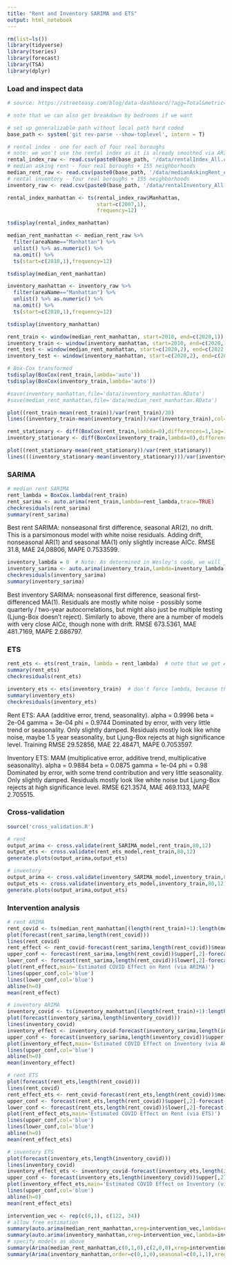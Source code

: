 ```yaml
---
title: "Rent and Inventory SARIMA and ETS"
output: html_notebook
---
```


```r
rm(list=ls())
library(tidyverse)
library(tseries)
library(forecast)
library(TSA)
library(dplyr)
```

### Load and inspect data

```r
# source: https://streeteasy.com/blog/data-dashboard/?agg=Total&metric=Inventory&type=Rentals&bedrooms=Any%20Bedrooms&property=Any%20Property%20Type&minDate=2010-01-01&maxDate=2022-12-01&area=Flatiron,Brooklyn%20Heights

# note that we can also get breakdown by bedrooms if we want

# set up generalizable path without local path hard coded
base_path <- system('git rev-parse --show-toplevel', intern = T)

# rental index - one for each of four real boroughs
# note: we won't use the rental index as it is already smoothed via ARIMA
rental_index_raw <- read.csv(paste0(base_path, '/data/rentalIndex_All.csv'))
# median asking rent - four real boroughs + 155 neighborhoods
median_rent_raw <- read.csv(paste0(base_path, '/data/medianAskingRent_All.csv'))
# rental inventory - four real boroughs + 155 neighborhoods
inventory_raw <- read.csv(paste0(base_path, '/data/rentalInventory_All.csv'))

```

```r
rental_index_manhattan <- ts(rental_index_raw$Manhattan,
                             start=c(2007,1),
                             frequency=12)

tsdisplay(rental_index_manhattan)

median_rent_manhattan <- median_rent_raw %>% 
  filter(areaName=="Manhattan") %>%
  unlist() %>% as.numeric() %>% 
  na.omit() %>% 
  ts(start=c(2010,1),frequency=12)

tsdisplay(median_rent_manhattan)

inventory_manhattan <- inventory_raw %>% 
  filter(areaName=="Manhattan") %>% 
  unlist() %>% as.numeric() %>% 
  na.omit() %>%
  ts(start=c(2010,1),frequency=12)

tsdisplay(inventory_manhattan)

rent_train <- window(median_rent_manhattan, start=2010, end=c(2020,1))
inventory_train <- window(inventory_manhattan, start=2010, end=c(2020,1))
rent_test <- window(median_rent_manhattan, start=c(2020,2), end=c(2022,12))
inventory_test <- window(inventory_manhattan, start=c(2020,2), end=c(2022,12))

# Box-Cox transformed
tsdisplay(BoxCox(rent_train,lambda='auto'))
tsdisplay(BoxCox(inventory_train,lambda='auto'))
```

```r
#save(inventory_manhattan,file='data/inventory_manhattan.RData')
#save(median_rent_manhattan,file='data/median_rent_manhattan.RData')
```


```r
plot((rent_train-mean(rent_train))/var(rent_train)/30)
lines((inventory_train-mean(inventory_train))/var(inventory_train),col='red')
```

```r
rent_stationary <- diff(BoxCox(rent_train,lambda=0),differences=1,lag=1)
inventory_stationary <- diff(BoxCox(inventory_train,lambda=0),differences=1,lag=1)

plot((rent_stationary-mean(rent_stationary))/var(rent_stationary))
lines(((inventory_stationary-mean(inventory_stationary)))/var(inventory_stationary),col='red')
```


### SARIMA

```r
# median rent SARIMA
rent_lambda = BoxCox.lambda(rent_train)
rent_sarima <- auto.arima(rent_train,lambda=rent_lambda,trace=TRUE)
checkresiduals(rent_sarima)
summary(rent_sarima)
```
Best rent SARIMA: nonseasonal first difference, seasonal AR(2), no drift. This is a parsimonous model with white noise residuals. Adding drift, nonseasonal AR(1) and seasonal MA(1) only slightly increase AICc. RMSE 31.8, MAE 24,08806, MAPE 0.7533599.


```r
inventory_lambda = 0  # Note: As determined in Wesley's code, we will just use a log transform for the inventory series.
inventory_sarima <- auto.arima(inventory_train,lambda=inventory_lambda,trace=TRUE)
checkresiduals(inventory_sarima)
summary(inventory_sarima)
```

Best inventory SARIMA: nonseasonal first difference, seasonal first-differenced MA(1). Residuals are mostly white noise - possibly some quarterly / two-year autocorrelations, but might also just be multiple testing (Ljung-Box doesn't reject). Similarly to above, there are a number of models with very close AICc, though none with drift. RMSE 673.5361, MAE 481.7169, MAPE 2.686797.


### ETS

```r

rent_ets <- ets(rent_train, lambda = rent_lambda)  # note that we get AAA without lambda
summary(rent_ets)
checkresiduals(rent_ets)

inventory_ets <- ets(inventory_train)  # don't force lambda, because that forces additive model
summary(inventory_ets)
checkresiduals(inventory_ets)
```
Rent ETS: AAA (additive error, trend, seasonality).
    alpha = 0.9996 
    beta  = 2e-04 
    gamma = 3e-04 
    phi   = 0.9744 
Dominated by error, with very little trend or seasonality. Only slightly damped. Residuals mostly look like white noise, maybe 1.5 year seasonality, but Ljung-Box rejects at high significance level. Training RMSE 29.52856, MAE 22.48471, MAPE 0.7053597.

Inventory ETS: MAM (multiplicative error, additive trend, multiplicative seasonality).
    alpha = 0.9884 
    beta  = 0.0875 
    gamma = 1e-04 
    phi   = 0.98
Dominated by error, with some trend contribution and very little seasonality. Only slightly damped. Residuals mostly look like white noise but Ljung-Box rejects at high significance level. RMSE 621.3574, MAE 469.1133, MAPE 2.705515.


### Cross-validation

```r
source('cross_validation.R')
```

```r
# rent
output_arima <- cross.validate(rent_SARIMA_model,rent_train,80,12)
output_ets <- cross.validate(rent_ets_model,rent_train,80,12)
generate.plots(output_arima,output_ets)
```

```r
# inventory
output_arima <- cross.validate(inventory_SARIMA_model,inventory_train,80,12)
output_ets <- cross.validate(inventory_ets_model,inventory_train,80,12)
generate.plots(output_arima,output_ets)
```

### Intervention analysis

```r
# rent ARIMA
rent_covid <- ts(median_rent_manhattan[(length(rent_train)+1):length(median_rent_manhattan)],frequency=12,start=c(2020,2))
plot(forecast(rent_sarima,length(rent_covid)))
lines(rent_covid)
rent_effect <- rent_covid-forecast(rent_sarima,length(rent_covid))$mean
upper_conf <- forecast(rent_sarima,length(rent_covid))$upper[,2]-forecast(rent_sarima,length(rent_covid))$mean
lower_conf <- forecast(rent_sarima,length(rent_covid))$lower[,2]-forecast(rent_sarima,length(rent_covid))$mean
plot(rent_effect,main='Estimated COVID Effect on Rent (via ARIMA)')
lines(upper_conf,col='blue')
lines(lower_conf,col='blue')
abline(h=0)
mean(rent_effect)
```

```r
# inventory ARIMA
inventory_covid <- ts(inventory_manhattan[(length(rent_train)+1):length(inventory_manhattan)],frequency=12,start=c(2020,2))
plot(forecast(inventory_sarima,length(inventory_covid)))
lines(inventory_covid)
inventory_effect <- inventory_covid-forecast(inventory_sarima,length(inventory_covid))$mean
upper_conf <- forecast(inventory_sarima,length(inventory_covid))$upper[,2]-forecast(inventory_sarima,length(inventory_covid))$mean
plot(inventory_effect,main='Estimated COVID Effect on Inventory (via ARIMA)')
lines(upper_conf,col='blue')
abline(h=0)
mean(inventory_effect)
```

```r
# rent ETS
plot(forecast(rent_ets,length(rent_covid)))
lines(rent_covid)
rent_effect_ets <- rent_covid-forecast(rent_ets,length(rent_covid))$mean
upper_conf <- forecast(rent_ets,length(rent_covid))$upper[,2]-forecast(rent_ets,length(rent_covid))$mean
lower_conf <- forecast(rent_ets,length(rent_covid))$lower[,2]-forecast(rent_ets,length(rent_covid))$mean
plot(rent_effect_ets,main='Estimated COVID Effect on Rent (via ETS)')
lines(upper_conf,col='blue')
lines(lower_conf,col='blue')
abline(h=0)
mean(rent_effect_ets)
```


```r
# inventory ETS
plot(forecast(inventory_ets,length(inventory_covid)))
lines(inventory_covid)
inventory_effect_ets <- inventory_covid-forecast(inventory_ets,length(inventory_covid))$mean
upper_conf <- forecast(inventory_ets,length(inventory_covid))$upper[,2]-forecast(inventory_ets,length(inventory_covid))$mean
plot(inventory_effect_ets,main='Estimated COVID Effect on Inventory (via ETS)')
lines(upper_conf,col='blue')
abline(h=0)
mean(rent_effect_ets)
```


```r
intervention_vec <- rep(c(0,1), c(122, 34))
# allow free estimation
summary(auto.arima(median_rent_manhattan,xreg=intervention_vec,lambda=rent_lambda))
summary(auto.arima(inventory_manhattan,xreg=intervention_vec,lambda=inventory_lambda))
# specify models as above
summary(Arima(median_rent_manhattan,c(0,1,0),c(2,0,0),xreg=intervention_vec,lambda=rent_lambda))
summary(Arima(inventory_manhattan,order=c(0,1,0),seasonal=c(0,1,1),xreg=intervention_vec,lambda=inventory_lambda))
```

























